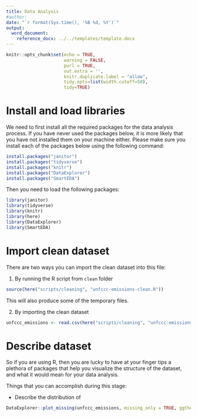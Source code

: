 ```yaml
---
title: Data Analysis
#author:
date: "`r format(Sys.time(), '%B %d, %Y')`"
output:
  word_document:
    reference_docx: ../../templates/template.docx
---
```


```r
knitr::opts_chunk$set(echo = TRUE, 
                      warning = FALSE,
                      purl = TRUE,
                      out.extra = '',
                      knitr.duplicate.label = "allow",
                      tidy.opts=list(width.cutoff=50), 
                      tidy=TRUE)

```

# Install and load libraries

We need to first install all the required packages for the data analysis process. If you have never used the packages below, it is more likely that you have not installed them on your machine either. Please make sure you install each of the packages below using the following command:

```r
install.packages("janitor")
install.packages("tidyverse")
install.packages("knitr")
install.packages("DataExplorer")
install.packages("SmartEDA")
```

Then you need to load the following packages:

```r
library(janitor)
library(tidyverse)
library(knitr)
library(here)
library(DataExplorer)
library(SmartEDA)
```

# Import clean dataset

There are two ways you can import the clean dataset into this file:

1. By running the R script from `clean` folder

```r
source(here("scripts/cleaning", "unfccc-emissions-clean.R"))
```

This will also produce some of the temporary files.

2. By importing the clean dataset

```r
unfccc_emissions <- read.csv(here("scripts/cleaning", "unfccc-emissions-clean.csv"))
```


# Describe dataset

So if you are using R, then you are lucky to have at your finger tips a plethora of packages that help you visualize the structure of the dataset, and what it would mean for your data analysis.

Things that you can accomplish during this stage:

- Describe the distribution of 

```r
DataExplorer::plot_missing(unfccc_emissions, missing_only = TRUE, ggtheme = ggplot2::theme_classic(), theme_config = ggplot2::theme(legend.position = "none"))
```

